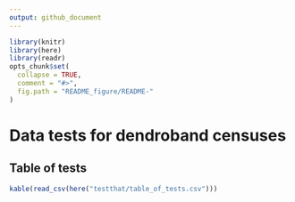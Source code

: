 ```yaml
---
output: github_document
---
```


<!-- README.md is generated from README.Rmd. Please edit that file -->

```r
library(knitr)
library(here)
library(readr)
opts_chunk$set(
  collapse = TRUE,
  comment = "#>",
  fig.path = "README_figure/README-"
)
```


# Data tests for dendroband censuses

## Table of tests 

```r
kable(read_csv(here("testthat/table_of_tests.csv")))
```

